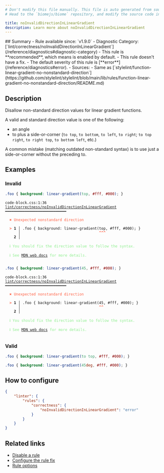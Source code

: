 ```yaml
---
# Don't modify this file manually. This file is auto generated from source, and you will lose your changes next time the website is built.
# Head to the `biomejs/biome` repository, and modify the source code in there.

title: noInvalidDirectionInLinearGradient
description: Learn more about noInvalidDirectionInLinearGradient
---
```


<Tabs>
<TabItem label="CSS" icon="seti:css">
## Summary
- Rule available since: `v1.9.0`
- Diagnostic Category: [`lint/correctness/noInvalidDirectionInLinearGradient`](/reference/diagnostics#diagnostic-category)
- This rule is **recommended**, which means is enabled by default.
- This rule doesn't have a fix.
- The default severity of this rule is [**error**](/reference/diagnostics#error).
- Sources: 
  - Same as [`stylelint/function-linear-gradient-no-nonstandard-direction`](https://github.com/stylelint/stylelint/blob/main/lib/rules/function-linear-gradient-no-nonstandard-direction/README.md)

## Description
Disallow non-standard direction values for linear gradient functions.

A valid and standard direction value is one of the following:

- an angle
- to plus a side-or-corner (`to top`, `to bottom`, `to left`, `to right`; `to top right`, `to right top`, `to bottom left`, etc.)

A common mistake (matching outdated non-standard syntax) is to use just a side-or-corner without the preceding to.

## Examples

### Invalid

```css
.foo { background: linear-gradient(top, #fff, #000); }
```

<pre class="language-text"><code class="language-text">code-block.css:1:36 <a href="https://biomejs.dev/linter/rules/no-invalid-direction-in-linear-gradient">lint/correctness/noInvalidDirectionInLinearGradient</a> ━━━━━━━━━━━━━━━━━━━━━━━━━━━━<br /><br />  <strong><span style="color: Tomato;">✖</span></strong> <span style="color: Tomato;">Unexpected nonstandard direction</span><br />  <br />  <strong><span style="color: Tomato;">&gt;</span></strong> <strong>1 │ </strong>.foo &#123; background: linear-gradient(top, #fff, #000); &#125;<br />   <strong>   │ </strong>                                   <strong><span style="color: Tomato;">^</span></strong><strong><span style="color: Tomato;">^</span></strong><strong><span style="color: Tomato;">^</span></strong><br />    <strong>2 │ </strong><br />  <br />  <strong><span style="color: lightgreen;">ℹ</span></strong> <span style="color: lightgreen;">You should fix the direction value to follow the syntax.</span><br />  <br />  <strong><span style="color: lightgreen;">ℹ</span></strong> <span style="color: lightgreen;">See </span><span style="color: lightgreen;"><a href="https://developer.mozilla.org/en-US/docs/Web/CSS/gradient/linear-gradient">MDN web docs</a></span><span style="color: lightgreen;"> for more details.</span><br />  <br /></code></pre>

```css
.foo { background: linear-gradient(45, #fff, #000); }
```

<pre class="language-text"><code class="language-text">code-block.css:1:36 <a href="https://biomejs.dev/linter/rules/no-invalid-direction-in-linear-gradient">lint/correctness/noInvalidDirectionInLinearGradient</a> ━━━━━━━━━━━━━━━━━━━━━━━━━━━━<br /><br />  <strong><span style="color: Tomato;">✖</span></strong> <span style="color: Tomato;">Unexpected nonstandard direction</span><br />  <br />  <strong><span style="color: Tomato;">&gt;</span></strong> <strong>1 │ </strong>.foo &#123; background: linear-gradient(45, #fff, #000); &#125;<br />   <strong>   │ </strong>                                   <strong><span style="color: Tomato;">^</span></strong><strong><span style="color: Tomato;">^</span></strong><br />    <strong>2 │ </strong><br />  <br />  <strong><span style="color: lightgreen;">ℹ</span></strong> <span style="color: lightgreen;">You should fix the direction value to follow the syntax.</span><br />  <br />  <strong><span style="color: lightgreen;">ℹ</span></strong> <span style="color: lightgreen;">See </span><span style="color: lightgreen;"><a href="https://developer.mozilla.org/en-US/docs/Web/CSS/gradient/linear-gradient">MDN web docs</a></span><span style="color: lightgreen;"> for more details.</span><br />  <br /></code></pre>

### Valid

```css
.foo { background: linear-gradient(to top, #fff, #000); }
```

```css
.foo { background: linear-gradient(45deg, #fff, #000); }
```

## How to configure
```json title="biome.json"
{
	"linter": {
		"rules": {
			"correctness": {
				"noInvalidDirectionInLinearGradient": "error"
			}
		}
	}
}

```
## Related links

- [Disable a rule](/linter/#disable-a-rule)
- [Configure the rule fix](/linter#configure-the-rule-fix)
- [Rule options](/linter/#rule-options)

</TabItem>
</Tabs>

